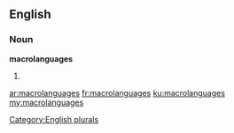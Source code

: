 ==English==

===Noun===
'''macrolanguages'''

# {{plural of|[[macrolanguage]]}}

[[Category:English plurals]]

[[ar:macrolanguages]]
[[fr:macrolanguages]]
[[ku:macrolanguages]]
[[my:macrolanguages]]